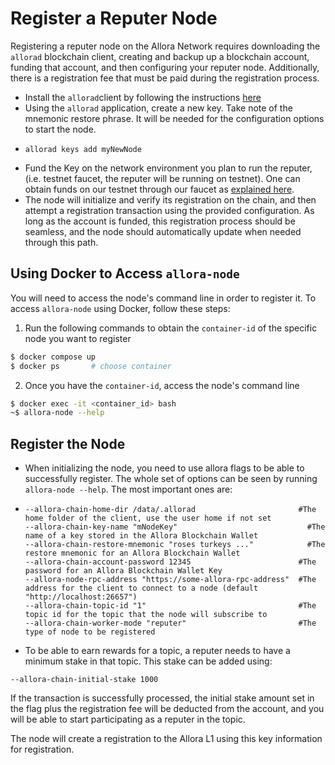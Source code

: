 # Register a Reputer Node

Registering a reputer node on the Allora Network requires downloading the `allorad` blockchain client, creating and backup up a blockchain account, funding that account, and then configuring your reputer node. Additionally, there is a registration fee that must be paid during the registration process.

- Install the `allorad`client by following the instructions [here](../learn/cli)
- Using the `allorad` application, create a new key. Take note of the mnemonic restore phrase. It will be needed for the configuration options to start the node.
- ```Text bash
  allorad keys add myNewNode
  ```
- Fund the Key on the network environment you plan to run the reputer, (i.e. testnet faucet, the reputer will be running on testnet). One can obtain funds on our testnet through our faucet as [explained here](../devs/how-to-use-faucet).
- The node will initialize and verify its registration on the chain, and then attempt a registration transaction using the provided configuration. As long as the account is funded, this registration process should be seamless, and the node should automatically update when needed through this path.

## Using Docker to Access `allora-node`

You will need to access the node's command line in order to register it. To access `allora-node` using Docker, follow these steps:

1. Run the following commands to obtain the `container-id` of the specific node you want to register
```bash
$ docker compose up
$ docker ps       # choose container
```

2. Once you have the `container-id`, access the node's command line

```bash
$ docker exec -it <container_id> bash
~$ allora-node --help
```

## Register the Node

- When initializing the node, you need to use allora flags to be able to successfully register. The whole set of options can be seen by running `allora-node --help`. The most important ones are:
- ```Text bash
  --allora-chain-home-dir /data/.allorad                       #The home folder of the client, use the user home if not set
  --allora-chain-key-name "mNodeKey"                			 #The name of a key stored in the Allora Blockchain Wallet
  --allora-chain-restore-mnemonic "roses turkeys ..."   		 #The restore mnemonic for an Allora Blockchain Wallet
  --allora-chain-account-password 12345                        #The password for an Allora Blockchain Wallet Key
  --allora-node-rpc-address "https://some-allora-rpc-address"  #The address for the client to connect to a node (default "http://localhost:26657") 
  --allora-chain-topic-id "1"                                  #The topic id for the topic that the node will subscribe to
  --allora-chain-worker-mode "reputer"                         #The type of node to be registered
  ```
- To be able to earn rewards for a topic, a reputer needs to have a minimum stake in that topic. This stake can be added using:

`--allora-chain-initial-stake 1000`

If the transaction is successfully processed, the initial stake amount set in the flag plus the registration fee will be deducted from the account, and you will be able to start participating as a reputer in the topic.

The node will create a registration to the Allora L1 using this key information for registration.

